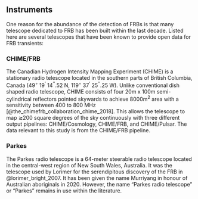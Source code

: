 :::{.content-visible unless-profile="litreview"}
## Instruments
One reason for the abundance of the detection of FRBs is that many telescope dedicated to FRB has been built within the last decade.
Listed here are several telescopes that have been known to provide open data for FRB transients:

### CHIME/FRB
The Canadian Hydrogen Intensity Mapping Experiment (CHIME) is a stationary radio telescope located in the southern parts of British Columbia, Canada (49^∘^ 19^'^ 14^''^.52 N,  119^∘^ 37^'^ 25^''^.25 W).
Unlike conventional dish shaped radio telescope, CHIME consists of four 20m x 100m semi-cylindrical reflectors pointed skywards to achieve 8000m^2^ area with a sensitivity between 400 to 800 MHz [@the_chimefrb_collaboration_chime_2018].
This allows the telescope to map ≳200 square degrees of the sky continuously with three different output pipelines: CHIME/Cosmology, CHIME/FRB, and CHIME/Pulsar.
The data relevant to this study is from the CHIME/FRB pipeline.

### Parkes
The Parkes radio telescope is a 64-meter steerable radio telescope located in the central-west region of New South Wales, Australia.
It was the telescope used by Lorimer for the serendipitous discovery of the FRB in @lorimer_bright_2007.
It has been given the name Murriyang in honour of Australian aboriginals in 2020.
However, the name “Parkes radio telescope” or “Parkes” remains in use within the literature.
:::
